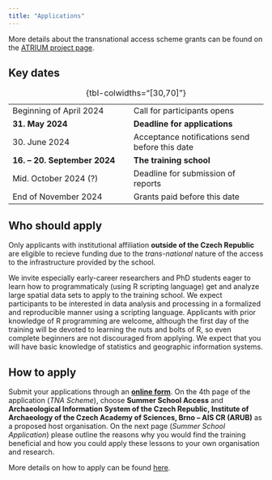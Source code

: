 ```yaml
---
title: "Applications"
---
```


<!-- ::: {.callout-note}
Apply using the online form [here](https://docs.google.com/forms/d/e/1FAIpQLSctI5Dw7VhUmVKQxSj7lPwGWCvEKU3oI5YlRi0Y1MihDKTXGg/viewform).
::: -->

More details about the transnational access scheme grants can be found on the [ATRIUM project page](https://atrium-research.eu/travel-grants/){.external}.

## Key dates 

|                               |                                |
|-----------------------------  |--------------------------------|
| Beginning of April 2024       | Call for participants opens    |
| **31. May 2024**              | **Deadline for applications** |
| 30. June 2024                 | Acceptance notifications send before this date |
| **16. -- 20. September 2024** | **The training school**        |
| Mid. October 2024 (?)         | Deadline for submission of reports |
| End of November 2024          | Grants paid before this date   |

: {tbl-colwidths="[30,70]"}

<!-- ::: -->

## Who should apply

::: {.callout-important}
Only applicants with institutional affiliation **outside of the Czech Republic** are eligible to recieve funding due to the *trans-national* nature of the access to the infrastructure provided by the school.
:::

We invite especially early-career researchers and PhD students eager to learn how to programmaticaly (using R scripting language) get and analyze large spatial data sets to apply to the training school. 
We expect participants to be interested in data analysis and processing in a formalized and reproducible manner using a scripting language.
Applicants with prior knowledge of R programming are welcome, although the first day of the training will be devoted to learning the nuts and bolts of R, so even complete beginners are not discouraged from applying.
We expect that you will have basic knowledge of statistics and geographic information systems.


## How to apply

Submit your applications through an [**online form**](https://docs.google.com/forms/d/e/1FAIpQLSctI5Dw7VhUmVKQxSj7lPwGWCvEKU3oI5YlRi0Y1MihDKTXGg/viewform){.external}. 
On the 4th page of the application (*TNA Scheme*), choose **Summer School Access** and **Archaeological Information System of the Czech Republic, Institute of Archaeology of the Czech Academy of Sciences, Brno -- AIS CR (ARUB)** as a proposed host organisation.
On the next page (*Summer School Application*) please outline the reasons why you would find the training beneficial and how you could apply these lessons to your own organisation and research.

More details on how to apply can be found [here](https://atrium-research.eu/tna-application-process/){.external}.

